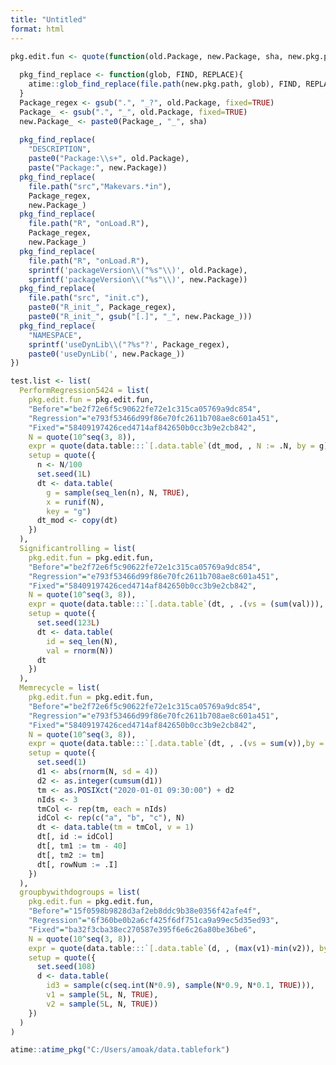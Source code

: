 ```yaml
---
title: "Untitled"
format: html
---
```



```r
pkg.edit.fun <- quote(function(old.Package, new.Package, sha, new.pkg.path){
  
  pkg_find_replace <- function(glob, FIND, REPLACE){
    atime::glob_find_replace(file.path(new.pkg.path, glob), FIND, REPLACE)
  }
  Package_regex <- gsub(".", "_?", old.Package, fixed=TRUE)
  Package_ <- gsub(".", "_", old.Package, fixed=TRUE)
  new.Package_ <- paste0(Package_, "_", sha)
  
  pkg_find_replace(
    "DESCRIPTION",
    paste0("Package:\\s+", old.Package),
    paste("Package:", new.Package))
  pkg_find_replace(
    file.path("src","Makevars.*in"),
    Package_regex,
    new.Package_)
  pkg_find_replace(
    file.path("R", "onLoad.R"),
    Package_regex,
    new.Package_)
  pkg_find_replace(
    file.path("R", "onLoad.R"),
    sprintf('packageVersion\\("%s"\\)', old.Package),
    sprintf('packageVersion\\("%s"\\)', new.Package))
  pkg_find_replace(
    file.path("src", "init.c"),
    paste0("R_init_", Package_regex),
    paste0("R_init_", gsub("[.]", "_", new.Package_)))
  pkg_find_replace(
    "NAMESPACE",
    sprintf('useDynLib\\("?%s"?', Package_regex),
    paste0('useDynLib(', new.Package_))
})

test.list <- list(
  PerformRegression5424 = list(
    pkg.edit.fun = pkg.edit.fun,
    "Before"="be2f72e6f5c90622fe72e1c315ca05769a9dc854",
    "Regression"="e793f53466d99f86e70fc2611b708ae8c601a451", 
    "Fixed"="58409197426ced4714af842650b0cc3b9e2cb842",
    N = quote(10^seq(3, 8)),
    expr = quote(data.table:::`[.data.table`(dt_mod, , N := .N, by = g)),
    setup = quote({
      n <- N/100
      set.seed(1L)
      dt <- data.table(
        g = sample(seq_len(n), N, TRUE),
        x = runif(N),
        key = "g")
      dt_mod <- copy(dt)
    })
  ),
  Significantrolling = list(
    pkg.edit.fun = pkg.edit.fun,
    "Before"="be2f72e6f5c90622fe72e1c315ca05769a9dc854",
    "Regression"="e793f53466d99f86e70fc2611b708ae8c601a451", 
    "Fixed"="58409197426ced4714af842650b0cc3b9e2cb842",
    N = quote(10^seq(3, 8)),
    expr = quote(data.table:::`[.data.table`(dt, , .(vs = (sum(val))), by = .(id))),
    setup = quote({
      set.seed(123L)
      dt <- data.table(
        id = seq_len(N),
        val = rnorm(N))
      dt
    })
  ),
  Memrecycle = list(
    pkg.edit.fun = pkg.edit.fun,
    "Before"="be2f72e6f5c90622fe72e1c315ca05769a9dc854",
    "Regression"="e793f53466d99f86e70fc2611b708ae8c601a451", 
    "Fixed"="58409197426ced4714af842650b0cc3b9e2cb842",
    N = quote(10^seq(3, 8)),
    expr = quote(data.table:::`[.data.table`(dt, , .(vs = sum(v)),by = id)),
    setup = quote({
      set.seed(1)
      d1 <- abs(rnorm(N, sd = 4))
      d2 <- as.integer(cumsum(d1))
      tm <- as.POSIXct("2020-01-01 09:30:00") + d2
      nIds <- 3
      tmCol <- rep(tm, each = nIds)
      idCol <- rep(c("a", "b", "c"), N)
      dt <- data.table(tm = tmCol, v = 1)
      dt[, id := idCol]
      dt[, tm1 := tm - 40]
      dt[, tm2 := tm]
      dt[, rowNum := .I]
    })
  ),
  groupbywithdogroups = list(
    pkg.edit.fun = pkg.edit.fun,
    "Before"="15f0598b9828d3af2eb8ddc9b38e0356f42afe4f",
    "Regression"="6f360be0b2a6cf425f6df751ca9a99ec5d35ed93", 
    "Fixed"="ba32f3cba38ec270587e395f6e6c26a80be36be6",
    N = quote(10^seq(3, 8)),
    expr = quote(data.table:::`[.data.table`(d, , (max(v1)-min(v2)), by = id3)),
    setup = quote({
      set.seed(108)
      d <- data.table(
        id3 = sample(c(seq.int(N*0.9), sample(N*0.9, N*0.1, TRUE))),
        v1 = sample(5L, N, TRUE),
        v2 = sample(5L, N, TRUE))
    })
  )
)
```

```r
atime::atime_pkg("C:/Users/amoak/data.tablefork") 
```

